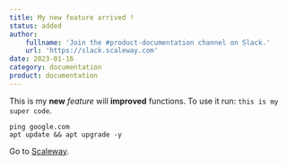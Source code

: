 ```yaml
---
title: My new feature arrived !
status: added
author:
    fullname: 'Join the #product-documentation channel on Slack.'
    url: 'https://slack.scaleway.com'
date: 2023-01-16
category: documentation
product: documentation
---
```


This is my **new** _feature_ will __improved__ functions. To use it run: `this is my super code`.

```
ping google.com 
apt update && apt upgrade -y
``` 
Go to [Scaleway](www.scaleway.com).

